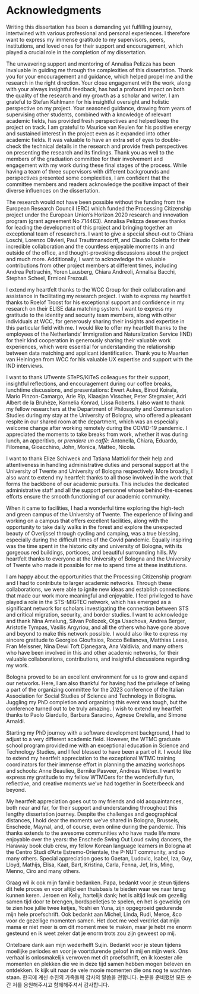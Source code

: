 # Acknowledgments {-}

\pagenumbering{roman}
\setcounter{page}{11}

Writing this dissertation has been a demanding yet fulfilling journey, intertwined with various professional and personal experiences. I therefore want to express my immense gratitude to my supervisors, peers, institutions, and loved ones for their support and encouragement, which played a crucial role in the completion of my dissertation.

The unwavering support and mentoring of Annalisa Pelizza has been invaluable in guiding me through the complexities of this dissertation. Thank you for your encouragement and guidance, which helped propel me and the research in the right direction. Your close engagement with the work, along with your always insightful feedback, has had a profound impact on both the quality of the research and my growth as a scholar and writer. I am grateful to Stefan Kuhlmann for his insightful oversight and holistic perspective on my project. Your seasoned guidance, drawing from years of supervising other students, combined with a knowledge of relevant academic fields, has provided fresh perspectives and helped keep the project on track. I am grateful to Maurice van Keulen for his positive energy and sustained interest in the project even as it expanded into other academic fields. It was valuable to have an extra set of eyes to double-check the technical details in the research and provide fresh perspectives on presenting the research and its findings. Thank you as well to the members of the graduation committee for their involvement and engagement with my work during these final stages of the process. While having a team of three supervisors with different backgrounds and perspectives presented some complexities, I am confident that the committee members and readers acknowledge the positive impact of their diverse influences on the dissertation.

The research would not have been possible without the funding from the European Research Council (ERC) which funded the Processing Citizenship project under the European Union’s Horizon 2020 research and innovation program (grant agreement No 714463). Annalisa Pelizza deserves thanks for leading the development of this project and bringing together an exceptional team of researchers. I want to give a special shout-out to Chiara Loschi, Lorenzo Olivieri, Paul Trauttmansdorff, and Claudio Coletta for their incredible collaboration and the countless enjoyable moments in and outside of the office, and thought-provoking discussions about the project and much more. Additionally, I want to acknowledge the valuable contributions from other project members at different times, including Andrea Pettrachin, Yoren Lausberg, Chiara Andreoli, Annalisa Bacchi, Stephan Scheel, Ermioni Frezouli.

I extend my heartfelt thanks to the WCC Group for their collaboration and assistance in facilitating my research project. I wish to express my heartfelt thanks to Roelof Troost for his exceptional support and confidence in my research on their ELISE data matching system. I want to express my gratitude to the identity and security team members, along with other individuals at WCC, for generously sharing their insights and expertise in this particular field with me. I would like to offer my heartfelt thanks to the employees of the Netherlands’ Immigration and Naturalization Service (IND) for their kind cooperation in generously sharing their valuable work experiences, which were essential for understanding the relationship between data matching and applicant identification. Thank you to Maarten van Heiningen from WCC for his valuable UX expertise and support with the IND interviews.

I want to thank UTwente STePS/KiTeS colleagues for their support, insightful reflections, and encouragement during our coffee breaks, lunchtime discussions, and presentations: Ewert Aukes, Binod Koirala, Mario Pinzon-Camargo, Arie Rip, Klaasjan Visscher, Peter Stegmaier, Adri Albert de la Bruhèze, Kornelia Konrad, Lissa Roberts. I also want to thank my fellow researchers at the Department of Philosophy and Communication Studies during my stay at the University of Bologna, who offered a pleasant respite in our shared room at the department, which was an especially welcome change after working remotely during the COVID-19 pandemic. I appreciated the moments to take breaks from work, whether it was during lunch, an apperitivo, or _prendere un caffè_: Antonella, Chiara, Eduardo, Filomena, Gioacchino, John, Monica, Matteo, Nicola.

I want to thank Elize Schiweck and Tatiana Mattioli for their help and attentiveness in handling administrative duties and personal support at the University of Twente and University of Bologna respectively. More broadly, I also want to extend my heartfelt thanks to all those involved in the work that forms the backbone of our academic pursuits. This includes the dedicated administrative staff and all the support personnel whose behind-the-scenes efforts ensure the smooth functioning of our academic community.

When it came to facilities, I had a wonderful time exploring the high-tech and green campus of the University of Twente. The experience of living and working on a campus that offers excellent facilities, along with the opportunity to take daily walks in the forest and explore the unexpected beauty of Overijssel through cycling and camping, was a true blessing, especially during the difficult times of the Covid pandemic. Equally inspiring was the time spent in the historic city and university of Bologna, with its gorgeous red buildings, porticoes, and beautiful surrounding hills. My heartfelt thanks to everyone at the University of Bologna and the University of Twente who made it possible for me to spend time at these institutions.

I am happy about the opportunities that the Processing Citizenship program and I had to contribute to larger academic networks. Through these collaborations, we were able to ignite new ideas and establish connections that made our work more meaningful and enjoyable. I feel privileged to have played a role in the STS-MIGTEC network, which has emerged as a significant network for scholars investigating the connection between STS and critical migration, security, and border studies. I want to acknowledge and thank Nina Amelung, Silvan Pollozek, Olga Usachova, Andrea Berger, Aristotle Tympas, Vasilis Argyriou, and all the others who have gone above and beyond to make this network possible. I would also like to express my sincere gratitude to Georgios Glouftsios, Rocco Bellanova, Matthias Leese, Fran Meissner, Nina Dewi Toft Djanegara, Ana Valdivia, and many others who have been involved in this and other academic networks, for their valuable collaborations, contributions, and insightful discussions regarding my work.

Bologna proved to be an excellent environment for us to grow and expand our networks. Here, I am also thankful for having had the privilege of being a part of the organizing committee for the 2023 conference of the Italian Association for Social Studies of Science and Technology in Bologna. Juggling my PhD completion and organizing this event was tough, but the conference turned out to be truly amazing. I wish to extend my heartfelt thanks to Paolo Giardullo, Barbara Saracino, Agnese Cretella, and Simone Arnaldi.

Starting my PhD journey with a software development background, I had to adjust to a very different academic field. However, the WTMC graduate school program provided me with an exceptional education in Science and Technology Studies, and I feel blessed to have been a part of it. I would like to extend my heartfelt appreciation to the exceptional WTMC training coordinators for their immense effort in planning the amazing workshops and schools: Anne Beaulieu, Bernike Pasveer, Andreas Weber. I want to express my gratitude to my fellow WTMCers for the wonderfully fun, reflective, and creative moments we’ve had together in Soeterbeeck and beyond.

My heartfelt appreciation goes out to my friends and old acquaintances, both near and far, for their support and understanding throughout this lengthy dissertation journey. Despite the challenges and geographical distances, I hold dear the moments we’ve shared in Bologna, Brussels, Enschede, Maynal, and, of course, even online during the pandemic. This thanks extends to the awesome communities who have made life more enjoyable over the years: the Enschede Swing Out Loud swing dancers, the Haraway book club crew, my fellow Korean language learners in Bologna at the Centro Studi d'Arte Estremo-Orientale, the P-NUT community, and so many others. Special appreciation goes to Gaetan, Ludovic, Isabel, Iza, Guy, Lloyd, Mathijs, Elisa, Kaat, Bart, Kristina, Carla, Fenna, Jef, Iris, Ming, Menno, Ciro and many others.

Graag wil ik ook mijn familie bedanken. Papa, bedankt voor je steun tijdens dit hele proces en voor altijd een thuisbasis te bieden waar we naar terug kunnen keren. Jeroen en Kelly, hartelijk dank; het is altijd leuk om gezellig samen tijd door te brengen, bordspelletjes te spelen, en het is geweldig om te zien hoe jullie twee ketjes, Yoshi en Yuna, zijn opgegroeid gedurende mijn hele proefschrift. Ook bedankt aan Michel, Linda, Rudi, Merce, &co voor de gezellige momenten samen. Het doet me veel verdriet dat mijn mama er niet meer is om dit moment mee te maken, maar je hebt me enorm gesteund en ik weet zeker dat je enorm trots zou zijn geweest op mij.

Ontelbare dank aan mijn wederhelft Sujin. Bedankt voor je steun tijdens moeilijke periodes en voor je voortdurende geloof in mij en mijn werk. Ons verhaal is onlosmakelijk verwoven met dit proefschrift, en ik koester alle momenten en plekken die we in deze tijd samen hebben mogen beleven en ontdekken. Ik kijk uit naar de vele mooie momenten die ons nog te wachten staan. 한국에 \space 계신 \space 수진의 \space 가족들께 \space 감사의 \space 말씀을 \space 전합니다. \space 논문을 \space 준비했던 \space 모든 \space 순간 \space 저를 \space 응원해주시고 \space 함께해주셔서 \space 감사합니다.
